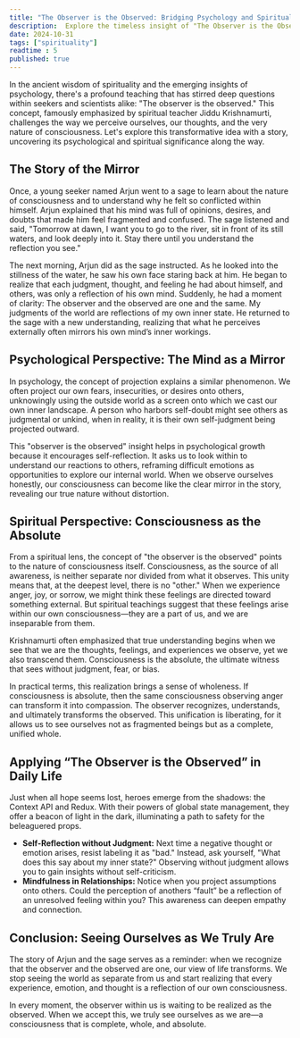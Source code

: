 ```yaml
---
title: "The Observer is the Observed: Bridging Psychology and Spirituality"
description:  Explore the timeless insight of "The Observer is the Observed" through a story that bridges psychology and spirituality. This post delves into how our perceptions of the world are often mirrors of our own inner state.
date: 2024-10-31
tags: ["spirituality"]
readtime : 5
published: true
---
```



In the ancient wisdom of spirituality and the emerging insights of psychology, there's a profound teaching that has stirred deep questions within seekers and scientists alike: "The observer is the observed." This concept, famously emphasized by spiritual teacher Jiddu Krishnamurti, challenges the way we perceive ourselves, our thoughts, and the very nature of consciousness. Let's explore this transformative idea with a story, uncovering its psychological and spiritual significance along the way.

## The Story of the Mirror
Once, a young seeker named Arjun went to a sage to learn about the nature of consciousness and to understand why he felt so conflicted within himself. Arjun explained that his mind was full of opinions, desires, and doubts that made him feel fragmented and confused. The sage listened and said, "Tomorrow at dawn, I want you to go to the river, sit in front of its still waters, and look deeply into it. Stay there until you understand the reflection you see."

The next morning, Arjun did as the sage instructed. As he looked into the stillness of the water, he saw his own face staring back at him. He began to realize that each judgment, thought, and feeling he had about himself, and others, was only a reflection of his own mind. Suddenly, he had a moment of clarity: The observer and the observed are one and the same. My judgments of the world are reflections of my own inner state. He returned to the sage with a new understanding, realizing that what he perceives externally often mirrors his own mind’s inner workings.



## Psychological Perspective: The Mind as a Mirror

In psychology, the concept of projection explains a similar phenomenon. We often project our own fears, insecurities, or desires onto others, unknowingly using the outside world as a screen onto which we cast our own inner landscape. A person who harbors self-doubt might see others as judgmental or unkind, when in reality, it is their own self-judgment being projected outward.

This "observer is the observed" insight helps in psychological growth because it encourages self-reflection. It asks us to look within to understand our reactions to others, reframing difficult emotions as opportunities to explore our internal world. When we observe ourselves honestly, our consciousness can become like the clear mirror in the story, revealing our true nature without distortion.



## Spiritual Perspective: Consciousness as the Absolute

From a spiritual lens, the concept of "the observer is the observed" points to the nature of consciousness itself. Consciousness, as the source of all awareness, is neither separate nor divided from what it observes. This unity means that, at the deepest level, there is no "other." When we experience anger, joy, or sorrow, we might think these feelings are directed toward something external. But spiritual teachings suggest that these feelings arise within our own consciousness—they are a part of us, and we are inseparable from them.

Krishnamurti often emphasized that true understanding begins when we see that we are the thoughts, feelings, and experiences we observe, yet we also transcend them. Consciousness is the absolute, the ultimate witness that sees without judgment, fear, or bias.

In practical terms, this realization brings a sense of wholeness. If consciousness is absolute, then the same consciousness observing anger can transform it into compassion. The observer recognizes, understands, and ultimately transforms the observed. This unification is liberating, for it allows us to see ourselves not as fragmented beings but as a complete, unified whole.


## Applying “The Observer is the Observed” in Daily Life

Just when all hope seems lost, heroes emerge from the shadows: the Context API and Redux. With their powers of global state management, they offer a beacon of light in the dark, illuminating a path to safety for the beleaguered props.

- **Self-Reflection without Judgment:** Next time a negative thought or emotion arises, resist labeling it as "bad." Instead, ask yourself, "What does this say about my inner state?" Observing without judgment allows you to gain insights without self-criticism.
- **Mindfulness in Relationships:** Notice when you project assumptions onto others. Could the perception of anothers “fault” be a reflection of an unresolved feeling within you? This awareness can deepen empathy and connection.

## Conclusion: Seeing Ourselves as We Truly Are
The story of Arjun and the sage serves as a reminder: when we recognize that the observer and the observed are one, our view of life transforms. We stop seeing the world as separate from us and start realizing that every experience, emotion, and thought is a reflection of our own consciousness.


In every moment, the observer within us is waiting to be realized as the observed. When we accept this, we truly see ourselves as we are—a consciousness that is complete, whole, and absolute.


